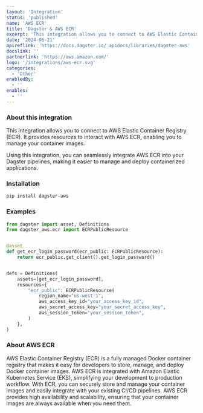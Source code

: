 ```yaml
---
layout: 'Integration'
status: 'published'
name: 'AWS ECR'
title: 'Dagster & AWS ECR'
excerpt: 'This integration allows you to connect to AWS Elastic Container Registry (ECR), enabling you to manage your container images more effectively in your Dagster pipelines.'
date: '2024-06-21'
apireflink: 'https://docs.dagster.io/_apidocs/libraries/dagster-aws'
docslink: ''
partnerlink: 'https://aws.amazon.com/'
logo: '/integrations/aws-ecr.svg'
categories:
  - 'Other'
enabledBy:
  - ''
enables:
  - ''
---
```


### About this integration

This integration allows you to connect to AWS Elastic Container Registry (ECR). It provides resources to interact with AWS ECR, enabling you to manage your container images.

Using this integration, you can seamlessly integrate AWS ECR into your Dagster pipelines, making it easier to manage and deploy containerized applications.

### Installation

```bash
pip install dagster-aws
```

### Examples

```python
from dagster import asset, Definitions
from dagster_aws.ecr import ECRPublicResource


@asset
def get_ecr_login_password(ecr_public: ECRPublicResource):
    return ecr_public.get_client().get_login_password()


defs = Definitions(
    assets=[get_ecr_login_password],
    resources={
        "ecr_public": ECRPublicResource(
            region_name="us-west-1",
            aws_access_key_id="your_access_key_id",
            aws_secret_access_key="your_secret_access_key",
            aws_session_token="your_session_token",
        )
    },
)
```

### About AWS ECR

AWS Elastic Container Registry (ECR) is a fully managed Docker container registry that makes it easy for developers to store, manage, and deploy Docker container images. AWS ECR is integrated with Amazon Elastic Kubernetes Service (EKS), simplifying your development to production workflow. With ECR, you can securely store and manage your container images and easily integrate with your existing CI/CD pipelines. AWS ECR provides high availability and scalability, ensuring that your container images are always available when you need them.
